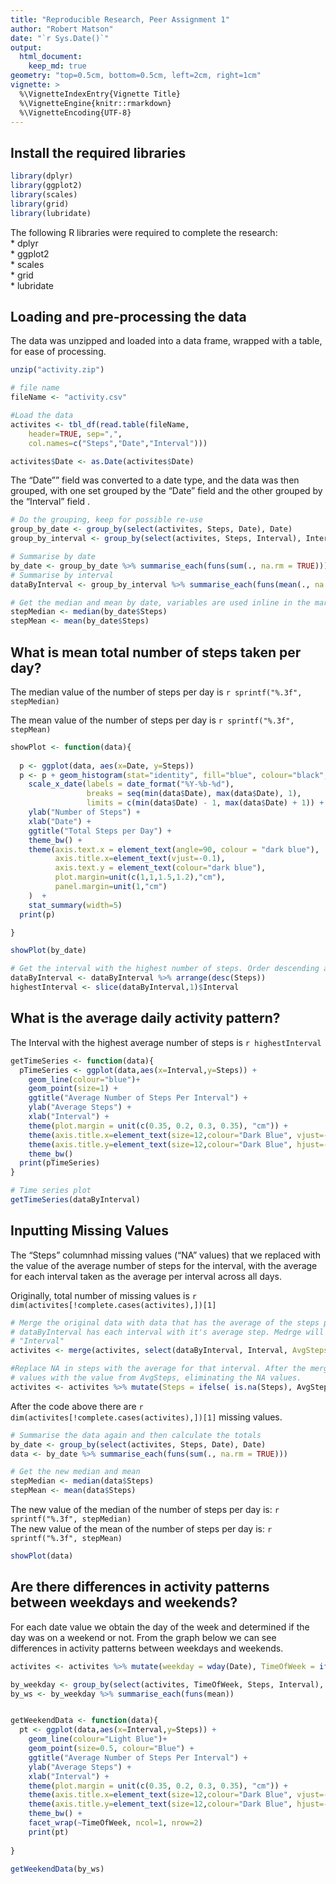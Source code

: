 ```yaml
---
title: "Reproducible Research, Peer Assignment 1"
author: "Robert Matson"
date: "`r Sys.Date()`"
output: 
  html_document:
    keep_md: true
geometry: "top=0.5cm, bottom=0.5cm, left=2cm, right=1cm"
vignette: >
  %\VignetteIndexEntry{Vignette Title}
  %\VignetteEngine{knitr::rmarkdown}
  %\VignetteEncoding{UTF-8}
---
```

## Install the required libraries

```r
library(dplyr)
library(ggplot2)
library(scales)
library(grid)
library(lubridate)
```
The following R libraries were required to complete the research:  
* dplyr  
* ggplot2  
* scales  
* grid  
* lubridate  

## Loading and pre-processing the data

The data was unzipped and loaded into a data frame, wrapped with a table, for ease of processing.
```r
unzip("activity.zip")

# file name
fileName <- "activity.csv"

#Load the data
activites <- tbl_df(read.table(fileName, 
    header=TRUE, sep=",", 
    col.names=c("Steps","Date","Interval")))

activites$Date <- as.Date(activites$Date)
```

The "Date"" field was converted to a date type, and the data was then grouped, with one set grouped by the "Date" field and the other grouped by the "Interval" field .
```r
# Do the grouping, keep for possible re-use
group_by_date <- group_by(select(activites, Steps, Date), Date)
group_by_interval <- group_by(select(activites, Steps, Interval), Interval)

# Summarise by date
by_date <- group_by_date %>% summarise_each(funs(sum(., na.rm = TRUE)))
# Summarise by interval
dataByInterval <- group_by_interval %>% summarise_each(funs(mean(., na.rm = TRUE))) 

# Get the median and mean by date, variables are used inline in the markdown to output the values
stepMedian <- median(by_date$Steps)
stepMean <- mean(by_date$Steps)
```

## What is mean total number of steps taken per day?

The median value of the number of steps per day is `r sprintf("%.3f", stepMedian) `

The mean value of the number of steps per day is `r sprintf("%.3f", stepMean) `

```r
showPlot <- function(data){
  
  p <- ggplot(data, aes(x=Date, y=Steps))
  p <- p + geom_histogram(stat="identity", fill="blue", colour="black", position = position_dodge(), binwidth=20) + 
    scale_x_date(labels = date_format("%Y-%b-%d"),
                 breaks = seq(min(data$Date), max(data$Date), 1),
                 limits = c(min(data$Date) - 1, max(data$Date) + 1)) +
    ylab("Number of Steps") + 
    xlab("Date") + 
    ggtitle("Total Steps per Day") + 
    theme_bw() + 
    theme(axis.text.x = element_text(angle=90, colour = "dark blue"), 
          axis.title.x=element_text(vjust=-0.1),
          axis.text.y = element_text(colour="dark blue"),
          plot.margin=unit(c(1,1,1.5,1.2),"cm"),
          panel.margin=unit(1,"cm")
    )  +
    stat_summary(width=5)
  print(p)

}

showPlot(by_date)

# Get the interval with the highest number of steps. Order descending and then take the top entry using slice (dplyr)
dataByInterval <- dataByInterval %>% arrange(desc(Steps))
highestInterval <- slice(dataByInterval,1)$Interval

```

## What is the average daily activity pattern?

The Interval with the highest average number of steps is `r highestInterval`

```r

getTimeSeries <- function(data){
  pTimeSeries <- ggplot(data,aes(x=Interval,y=Steps)) + 
    geom_line(colour="blue")+
    geom_point(size=1) +
    ggtitle("Average Number of Steps Per Interval") + 
    ylab("Average Steps") + 
    xlab("Interval") + 
    theme(plot.margin = unit(c(0.35, 0.2, 0.3, 0.35), "cm")) + 
    theme(axis.title.x=element_text(size=12,colour="Dark Blue", vjust=-1)) +
    theme(axis.title.y=element_text(size=12,colour="Dark Blue", hjust=-1)) +
    theme_bw()
  print(pTimeSeries)
}

# Time series plot
getTimeSeries(dataByInterval)
```

## Inputting Missing Values

The "Steps" columnhad missing values ("NA" values) that we replaced with the value of the average number of steps for the interval, with the 
average for each interval taken as the average per interval across all days.

Originally, total number of missing values is `r dim(activites[!complete.cases(activites),])[1] `

```r
# Merge the original data with data that has the average of the steps per Interval from the data set
# dataByInterval has each interval with it's average step. Medrge will join on the common column, which will be 
# "Interval"
activites <- merge(activites, select(dataByInterval, Interval, AvgSteps = Steps))

#Replace NA in steps with the average for that interval. After the merge we replace any NA step 
# values with the value from AvgSteps, eliminating the NA values.
activites <- activites %>% mutate(Steps = ifelse( is.na(Steps), AvgSteps, Steps))


```

After the code above there are `r dim(activites[!complete.cases(activites),])[1]` missing values.

```r

# Summarise the data again and then calculate the totals
by_date <- group_by(select(activites, Steps, Date), Date)
data <- by_date %>% summarise_each(funs(sum(., na.rm = TRUE)))

# Get the new median and mean
stepMedian <- median(data$Steps)
stepMean <- mean(data$Steps)
```

The new value of the median of the number of steps per day is: `r sprintf("%.3f", stepMedian) `  
The new value of the mean of the number of steps per day is: `r sprintf("%.3f", stepMean) `

```r
showPlot(data)
```


## Are there differences in activity patterns between weekdays and weekends?

For each date value we obtain the day of the week and determined if the day was on a weekend or not. From the graph below we can see differences in activity patterns between weekdays and weekends. 

```r
activites <- activites %>% mutate(weekday = wday(Date), TimeOfWeek = ifelse(weekday == 0 | weekday == 7, "Weekend", "Weekday"), TimeOfWeek = as.factor(TimeOfWeek))

by_weekday <- group_by(select(activites, TimeOfWeek, Steps, Interval), TimeOfWeek, Interval)
by_ws <- by_weekday %>% summarise_each(funs(mean))


getWeekendData <- function(data){
  pt <- ggplot(data,aes(x=Interval,y=Steps)) + 
    geom_line(colour="Light Blue")+
    geom_point(size=0.5, colour="Blue") +
    ggtitle("Average Number of Steps Per Interval") + 
    ylab("Average Steps") + 
    xlab("Interval") + 
    theme(plot.margin = unit(c(0.35, 0.2, 0.3, 0.35), "cm")) + 
    theme(axis.title.x=element_text(size=12,colour="Dark Blue", vjust=-1)) +
    theme(axis.title.y=element_text(size=12,colour="Dark Blue", hjust=-1)) +
    theme_bw() +
    facet_wrap(~TimeOfWeek, ncol=1, nrow=2)
    print(pt)
    
}

getWeekendData(by_ws)

```